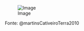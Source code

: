\lipsum[2]

![Image](images/logo_ufabc.png){fig-align="center"}

```{=tex}
\refBegin
```

Fonte: @martinsCativeiroTerra2010

```{=tex}
\refEnd
```

\lipsum[2]

```{=tex}
\qtBegin
```

> \lipsum[2]

```{=tex}
\qtEnd
```

\lipsum[2]

```{=tex}
\newpage
```
